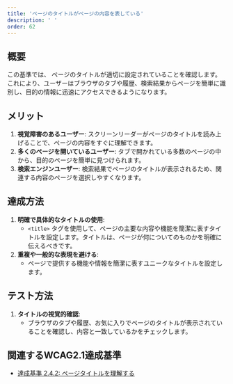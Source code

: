 ```yaml
---
title: 'ページのタイトルがページの内容を表している'
description: ' '
order: 62
---
```


## 概要
この基準では、 ページのタイトルが適切に設定されていることを確認します。これにより、ユーザーはブラウザのタブや履歴、検索結果からページを簡単に識別し、目的の情報に迅速にアクセスできるようになります。

## メリット
1. **視覚障害のあるユーザー**: スクリーンリーダーがページのタイトルを読み上げることで、ページの内容をすぐに理解できます。
2. **多くのページを開いているユーザー**: タブで開かれている多数のページの中から、目的のページを簡単に見つけられます。
3. **検索エンジンユーザー**: 検索結果でページのタイトルが表示されるため、関連する内容のページを選択しやすくなります。

## 達成方法
1. **明確で具体的なタイトルの使用**:
    - `<title>` タグを使用して、ページの主要な内容や機能を簡潔に表すタイトルを設定します。タイトルは、ページが何についてのものかを明確に伝えるべきです。
2. **重複や一般的な表現を避ける**:
    - ページで提供する機能や情報を簡潔に表すユニークなタイトルを設定します。

## テスト方法
1. **タイトルの視覚的確認**:
    - ブラウザのタブや履歴、お気に入りでページのタイトルが表示されていることを確認し、内容と一致しているかをチェックします。


## 関連するWCAG2.1達成基準
- [達成基準 2.4.2: ページタイトルを理解する](https://waic.jp/translations/WCAG21/Understanding/page-titled)
